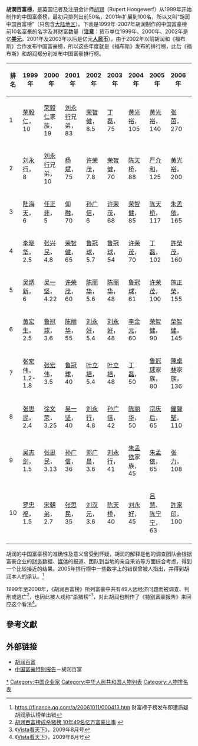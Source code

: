 '''胡潤百富榜'''，是英国记者及注册会计师[[胡润|胡润]]（Rupert Hoogewerf）从1999年开始制作的中国富豪榜，最初只排列出前50名，2001年扩展到100名，所以又叫“胡润中国百富榜”（只包含[[大陆地区|大陆地区]]）。下表是1999年-2007年胡润制作的中国富豪榜前10名富豪的名字及其财富数量（'''注意'''：货币单位1999年、2000年、2002年是亿'''[[美元|美元]]'''，2001年及2003年以后是亿元'''[[人民币|人民币]]'''）。由于2002年以前胡润和《福布斯》合作发布中国富豪榜，所以这些年度就是《福布斯》发布的排行榜，此后《福布斯》和胡润都分别发布中国富豪排行榜。

{| border="1" cellpadding="4" cellspacing="0" style="margin: 1em 1em 1em 0; background: #F9F9F9; border: 1px #AAA solid; border-collapse: collapse; font-size: 95%;"
! 排名!!1999年 !! 2000年 !! 2001年 !! 2002年 !! 2003年 !! 2004年 !! 2005年 !! 2006年 !! 2007年 !! 2015年 !! 2016年
|-
|1 ||[[荣毅仁|荣毅仁]]，10||[[荣毅仁|荣毅仁]]家族，19|| [[刘永行|刘永行]]兄弟，83 ||[[荣智健|荣智健]]，8.5||[[丁磊|丁磊]]，75 ||[[黄光裕|黄光裕]]，105|| [[黄光裕|黄光裕]]，140||[[张茵|张茵]]，270||[[楊惠妍|楊惠妍]]，1300||[[王健林|王健林]]，2200||[[王健林|王健林]]，2150 
|-
| 2 ||[[刘永行|刘永行]]，8||[[刘永行|刘永行]]兄弟，10|| [[杨斌_(商人)|杨斌]]，75 ||[[许荣茂|许荣茂]]，7.8 ||[[荣智健|荣智健]]，70 ||[[陈天桥|陈天桥]]，88 || [[严介和|严介和]]，125||[[黄光裕|黄光裕]]，200||[[张茵|张茵]]家族，770||[[马云|马云]]，1450||[[马云|马云]]2050
|-
| 3 ||[[陆海天|陆海天]]，6 ||[[任正非|任正非]]，5|| [[仰融|仰融]]，70 ||[[孙广信|孙广信]]，6||[[许荣茂|许荣茂]]，68  ||[[荣智健|荣智健]]，85 ||[[陈天桥|陈天桥]]，117||[[朱孟依|朱孟依]]，165 ||[[許榮茂|許榮茂]]，550||[[宗庆后|宗庆后]]，1350||[[马化腾|马化腾]]，1650
|-
| 4 ||[[李晓华_(1951年)|李晓华]]，2.5 ||[[张兴民|张兴民]]，4.8||  [[荣智健|荣智健]]，65||[[鲁冠球|鲁冠球]]，5.7 || [[鲁冠球|鲁冠球]]，54||[[许荣茂|许荣茂]]，70||[[丁磊|丁磊]]，102||[[許榮茂|許榮茂]]，160 ||[[黄光裕|黄光裕]]，450||[[马化腾|马化腾]]，1200||[[姚振华|姚振华]]，1150
|-
| 5 ||[[吴炳新|吴炳新]]，6 ||[[吴一坚|吴一坚]]，4.22 || [[许荣茂|许荣茂]]，60 ||[[陈丽华|陈丽华]]，5.6 || [[陈丽华|陈丽华]]，48 ||[[鲁冠球|鲁冠球]]，61|| [[许荣茂|许荣茂]]，100||[[施正榮|施正榮]]，155||[[张力_(富力地产)|张力]]，420||[[雷军|雷军]]，920||[[宗庆后|宗庆后]]，1120 
|-
| 6 ||[[黄宏生|黄宏生]]，2.5||[[鲁冠球|鲁冠球]]，3.6 || [[陈丽华|陈丽华]]，55 || [[刘永好|刘永好]]，5.4||[[刘永好|刘永好]]，48 ||[[李金元|李金元]]，60|| [[荣智健|荣智健]]，90||[[榮智健|榮智健]]，145||[[彭小峰|彭小峰]]，400||[[严昊|严昊]]，910||[[严昊|严昊]]，1000 
|-
| 7 ||[[张宏伟|张宏伟]]，1.2-1.8 ||[[张宏伟|张宏伟]]，3.5|| [[鲁冠球|鲁冠球]]，40 ||[[叶立培|叶立培]]，5.4||[[叶立培|叶立培]]，48 ||[[丁磊|丁磊]]，50||[[鲁冠球|鲁冠球]]家族，80||[[陳卓林|陳卓林]]家族，136 ||[[榮智健|榮智健]]，400||[[李彦宏|李彦宏]]，850||[[丁磊|丁磊]]，1000
|-
| 8 ||[[张思民|张思民]]，2.4||[[徐文荣|徐文荣]]，3.25||  [[吴一坚|吴一坚]]，40||[[刘永行|刘永行]]，4.8||[[孙广信|孙广信]]，42||[[陈丽华|陈丽华]]，50|| [[宗庆后|宗庆后]]，65||[[鐘聲堅|鐘聲堅]]，110||[[許家印|許家印]]，400||[[卢志强|卢志强]]，830||[[李彦宏|李彦宏]]，980
|-
| 9 ||[[吴志剑|吴志剑]]，1.5||[[张思民|张思民]]，3.13|| [[孙广信|孙广信]]，36 ||[[郭广昌|郭广昌]]，3.6||[[刘永行|刘永行]]，41 ||[[朱孟依|朱孟依]]家族，45||[[朱孟依|朱孟依]]，65||[[张力_(富力地产)|张力]]，108||[[張近東|張近東]]，380||[[张近东|张近东]]，810||[[卢志强|卢志强]]，850
|-
| 10 ||[[罗忠福|罗忠福]]，1.5||[[宋朝弟|宋朝弟]]，2.7|| [[张思民|张思民]]，35 ||[[刘汉元|刘汉元]]，3.6||[[陈天桥|陈天桥]]，40|| [[刘永好|刘永好]]，45 ||[[吕慧|吕慧]]、[[陈宁宁|陈宁宁]]，63||[[許家印|許家印]]，100||[[郭廣昌|郭廣昌]]，360||[[鲁冠球|鲁冠球]]，650||[[张近东|张近东]]780
|-
|}

胡润的中国富豪榜的准确性及意义曾受到怀疑，胡润的解释是他的调查团队会根据富豪企业的[[财务|财务]]数据、[[媒体|媒体]]的报道、团队到当地的亲自采访等方面综合考虑，得到一个比较接近的结果。2005年排行榜中一些数字上的错误曾被人指出，并得到胡润本人的承认。<ref>https://finance.qq.com/a/20061011/000413.htm {{Wayback|url=https://finance.qq.com/a/20061011/000413.htm |date=20180613160529 }} 财富榜子榜发布即遭质疑 胡润承认榜单出错</ref>

1999年至2008年，《胡润百富榜》所列富豪中共有49人因经济问题而被调查、判刑或逃亡<ref>[http://www.dnkb.com.cn/archive/info/20091218/160411595.html 胡润百富榜成杀猪榜 10年49名亿万富豪出事  ] {{webarchive|url=https://web.archive.org/web/20121015014517/http://www.dnkb.com.cn/archive/info/20091218/160411595.html |date=2012-10-15 }}</ref>，也因此被人戏称“[[杀猪|杀猪]]榜”<ref name="source1">《[[Vista看天下|Vista看天下]]》，2009年8月号</ref>，对此胡润也制作了《[[特别富豪报告|特别富豪报告]]》来回应这个看法<ref name="source1">《[[Vista看天下|Vista看天下]]》，2009年8月号</ref>。

== 參考文獻 ==
{{Reflist}}

== 外部链接 ==
* [http://www.hurun.net 胡润百富]
* [https://web.archive.org/web/20100227203732/http://www.hurun.net/showmagazinecncontent1975.aspx 中国富豪特别报告]－胡润百富

{{中国富豪榜}}

[[Category:中華人民共和國億萬富豪|*]]
[[Category:中国企业家|Category:中国企业家]]
[[Category:中华人民共和国人物列表|Category:中华人民共和国人物列表]]
[[Category:人物排名表|Category:人物排名表]]